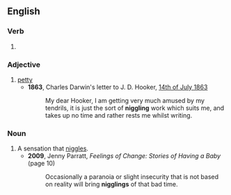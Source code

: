 ==English==

===Verb===
{{head|en|present participle}}

# {{present participle of|niggle|lang=en|nocat=1}}

===Adjective===
{{head|en|adjective}}

# [[petty]]
#* '''1863''', Charles Darwin's letter to J. D. Hooker, [http://www.darwinproject.ac.uk/entry-4241 14th of July 1863]
#*: My dear Hooker, I am getting very much amused by my tendrils, it is just the sort of '''niggling''' work which suits me, and takes up no time and rather rests me whilst writing.

===Noun===
{{en-noun}}

# A sensation that [[niggle]]s.
#* '''2009''', Jenny Parratt, ''Feelings of Change: Stories of Having a Baby'' (page 10)
#*: Occasionally a paranoia or slight insecurity that is not based on reality will bring '''nigglings''' of that bad time.